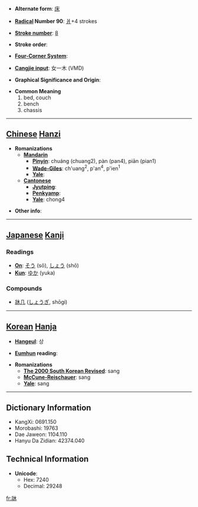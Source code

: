 * '''Alternate form''': [[床]]

* '''[[Wiktionary:Chinese radical index| Radical]] Number 90''': [[Wiktionary:Chinese radical index 爿|爿]]+4 strokes

* '''[[Wiktionary:Chinese total strokes index|Stroke number]]''': [[Wiktionary:Chinese total strokes index 8|8]]

* '''Stroke order''': 

* '''[[Wiktionary:Chinese four corner index|Four-Corner System]]''': 

* '''[[Wiktionary:Chinese Cangjie index|Cangjie input]]''': 女一木 (VMD)

* '''Graphical Significance and Origin''': 

* '''Common Meaning'''
*#bed, couch
*# bench
*# chassis


----

== [[Chinese]] [[Hanzi]] ==

* '''Romanizations'''
** '''[[Mandarin]]'''
*** '''[[Pinyin]]''': chuáng (chuang2), pàn (pan4), piān (pian1)
*** '''[[Wade-Giles]]''': ch'uang<sup>2</sup>, p'an<sup>4</sup>, p'ien<sup>1</sup>
*** '''[[Yale]]''': 
** '''[[Cantonese]]'''
*** '''[[Jyutping]]''':
*** '''[[Penkyamp]]''': 
*** '''[[Yale]]''': chong4

* '''Other info''': 

----

== [[Japanese]] [[Kanji]] ==

===Readings===
* '''[[On]]''': [[そう]] (sō), [[しょう]] (shō)
* '''[[Kun]]''': [[ゆか]] (yuka)
===Compounds===
*[[牀几]] ([[しょうぎ]], shōgi)
----

== [[Korean]] [[Hanja]] ==

* '''[[Hangeul]]''': 상

* '''[[Eumhun]] reading''': 

* '''Romanizations'''
** '''[[The 2000 South Korean Revised Romanization|The 2000 South Korean Revised]]''': sang
** '''[[McCune-Reischauer]]''': sang
** '''[[Yale]]''': sang

----

== Dictionary Information ==

* KangXi: 0691.150
* Morobashi: 19763
* Dae Jaweon: 1104.110
* Hanyu Da Zidian: 42374.040

== Technical Information ==

* '''Unicode''':
** Hex: 7240
** Decimal: 29248

[[fr:牀]]